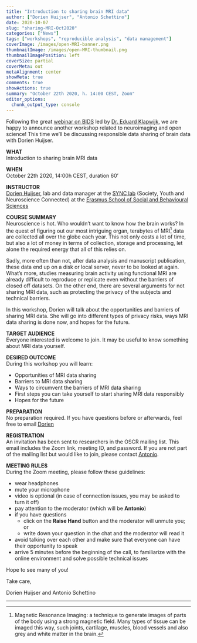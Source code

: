 ```yaml
---
title: "Introduction to sharing brain MRI data"
author: ["Dorien Huijser", "Antonio Schettino"]
date: 2020-10-07
slug: "sharing-MRI-Oct2020"
categories: ["News"]
tags: ["workshops", "reproducible analysis", "data management"]
coverImage: /images/open-MRI-banner.png
thumbnailImage: /images/open-MRI-thumbnail.png
thumbnailImagePosition: left
coverSize: partial
coverMeta: out
metaAlignment: center
showMeta: true
comments: true
showActions: true
summary: "October 22th 2020, h. 14:00 CEST, Zoom"
editor_options: 
  chunk_output_type: console
---
```


Following the great [webinar on BIDS](https://www.openscience-rotterdam.com/2020/09/intro-bids-sept2020/) led by [Dr. Eduard Klapwijk](https://www.openscience-rotterdam.com/2020/05/klapwijk/), we are happy to announce another workshop related to neuroimaging and open science! This time we'll be discussing responsible data sharing of brain data with Dorien Huijser.

**WHAT**   
Introduction to sharing brain MRI data

**WHEN**   
October 22th 2020, 14:00h CEST, duration 60’
 
**INSTRUCTOR**   
[Dorien Huijser](https://www.eur.nl/en/people/dorien-huijser), lab and data manager at the [SYNC lab](https://erasmus-synclab.nl/) (Society, Youth and Neuroscience Connected) at the [Erasmus School of Social and Behavioural Sciences](https://www.eur.nl/en/essb/)
 
**COURSE SUMMARY**   
Neuroscience is hot. Who wouldn’t want to know how the brain works? In the quest of figuring out our most intriguing organ, terabytes of MRI[^1] data are collected all over the globe each year. This not only costs a lot of time, but also a lot of money in terms of collection, storage and processing, let alone the required energy that all of this relies on.
 
Sadly, more often than not, after data analysis and manuscript publication, these data end up on a disk or local server, never to be looked at again. What’s more, studies measuring brain activity using functional MRI are already difficult to reproduce or replicate even without the barriers of closed off datasets. On the other end, there are several arguments for not sharing MRI data, such as protecting the privacy of the subjects and technical barriers.
 
In this workshop, Dorien will talk about the opportunities and barriers of sharing MRI data. She will go into different types of privacy risks, ways MRI data sharing is done now, and hopes for the future.
 
**TARGET AUDIENCE**   
Everyone interested is welcome to join. It may be useful to know something about MRI data yourself.
 
**DESIRED OUTCOME**   
During this workshop you will learn:

* Opportunities of MRI data sharing
* Barriers to MRI data sharing
* Ways to circumvent the barriers of MRI data sharing
* First steps you can take yourself to start sharing MRI data responsibly
* Hopes for the future
 
**PREPARATION**   
No preparation required. If you have questions before or afterwards, feel free to email [Dorien](mailto:huijser@essb.eur.nl)

**REGISTRATION**   
An invitation has been sent to researchers in the OSCR mailing list. This email includes the Zoom link, meeting ID, and password. If you are not part of the mailing list but would like to join, please contact [Antonio](mailto:schettino@eur.nl).

**MEETING RULES**   
During the Zoom meeting, please follow these guidelines:

* wear headphones
* mute your microphone
* video is optional (in case of connection issues, you may be asked to turn it off)
* pay attention to the moderator (which will be **Antonio**)
* if you have questions
  - click on the **Raise Hand** button and the moderator will unmute you; or
  - write down your question in the chat and the moderator will read it
* avoid talking over each other and make sure that everyone can have their opportunity to speak
* arrive 5 minutes before the beginning of the call, to familiarize with the online environment and solve possible technical issues

Hope to see many of you!

Take care,

Dorien Huijser and Antonio Schettino

***

[^1]: Magnetic Resonance Imaging: a technique to generate images of parts of the body using a strong magnetic field. Many types of tissue can be imaged this way, such joints, cartilage, muscles, blood vessels and also grey and white matter in the brain.
